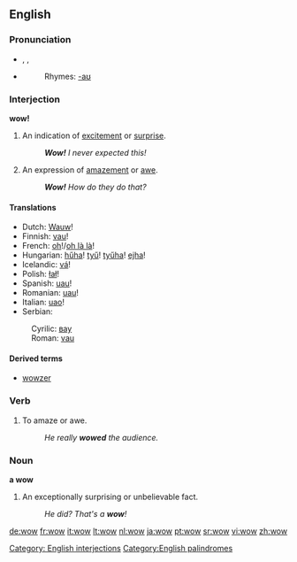 ==English==

===Pronunciation===
*{{enPR|wou}}, {{IPA|/waʊ/}}, {{SAMPA|/waU/}}
*{{audio|en-us-wow.ogg|Audio (US)}}
*:Rhymes: [[Rhymes:English:-aʊ|-aʊ]]

===Interjection===
'''wow!'''

# An indication of [[excite]]ment or [[surprise]].
#: '''''Wow!''' I never expected this!''
# An expression of [[amaze]]ment or [[awe]].
#: '''''Wow!''' How do they do that?''

====Translations====
{{rfc-trans}}
*Dutch: [[Wauw]]!
*Finnish: [[vau]]!
*French: [[oh]]!/[[oh là là]]!
*Hungarian: [[hűha]]! [[tyű]]! [[tyűha]]! [[ejha]]!
*Icelandic: [[vá]]!
*Polish: [[łał]]!
*Spanish: [[uau]]!
*Romanian: [[uau]]!
*Italian: [[uao]]!
*Serbian: 
:Cyrilic: [[вау]]
:Roman: [[vau]]

====Derived terms====
*[[wowzer]]

[[Category: English interjections]]

===Verb===
{{en-verb|wows|wowing|wowed}}

# To amaze or awe.
#:''He really '''wowed''' the audience.''

===Noun===
'''a wow'''

# An exceptionally surprising or unbelievable fact.
#: ''He did? That's a '''wow'''!''

[[Category:English palindromes]]

[[de:wow]]
[[fr:wow]]
[[it:wow]]
[[lt:wow]]
[[nl:wow]]
[[ja:wow]]
[[pt:wow]]
[[sr:wow]]
[[vi:wow]]
[[zh:wow]]
